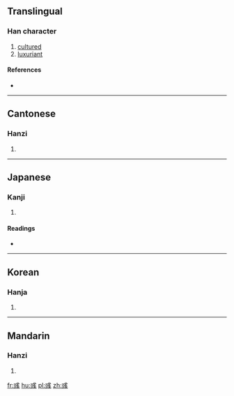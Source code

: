 ==Translingual==

===Han character===
{{Han char|rn=59|rad=彡|as=07|sn=10|four=5310<sub>0</sub>|canj=戈大口一 (IKRM)|ids=⿻[[或]]⿰[[丿]]丿}}

# [[cultured]]
# [[luxuriant]]

====References====
* {{Han ref|kx=0363.140|dkj=09983|dj=0682.120|hdz=21405.130|uh=5F67|ud=24423|bh=D17B|bd=53627}}

----

==Cantonese==

===Hanzi===
{{yue-hanzi|jyut=[[juk1]]|y=yuk1}}

# {{defn|lang=yue|sort=彡07}}

----

==Japanese==

===Kanji===
{{ja-kanji|grade=|rs=彡07}}

# {{defn|lang=ja|sort=彡07}}

====Readings====
* {{ja-readings|on=[[いく]] (iku)|kun=[[あや]] (aya)}}

----

==Korean==

===Hanja===
{{ko-hanja|hangeul=욱|eumhun=|rv=uk|mr=uk|y=wuk}}

# {{defn|lang=ko|sort=彡07}}

----

==Mandarin==

===Hanzi===
{{cmn-hanzi|pin=[[yù]] ([[yu4]])|wg=yü<sup>4</sup>}}

# {{defn|lang=cmn|sort=彡07}}

[[fr:彧]]
[[hu:彧]]
[[pl:彧]]
[[zh:彧]]